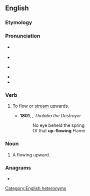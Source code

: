 ==English==

===Etymology===
{{prefix|en|up|flow}}

===Pronunciation===
* {{q|verb}} {{IPA|en|/ʌpˈfləʊ/}}
* {{audio|en|LL-Q1860 (eng)-Vealhurl-upflow.wav |Audio (Southern England)}}
* {{q|noun}} {{IPA|en|/ˈʌpfləʊ/}}
* {{audio|en|LL-Q1860 (eng)-Vealhurl-upflow2.wav |Audio (Southern England)}}
* {{rhymes|en|əʊ|ʌpfləʊ|s=2}}

===Verb===
{{en-verb}}

# {{lb|en|intransitive|obsolete}} To flow or [[stream]] upwards.
#* '''1801''', {{w|Robert Southey}}, ''Thalaba the Destroyer''
#*:No eye beheld the spring <br>Of that '''up-flowing''' Flame

===Noun===
{{en-noun}}

# A flowing upward.

===Anagrams===
* {{anagrams|en|a=flopuw|wolf up}}

[[Category:English heteronyms]]